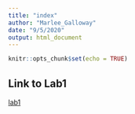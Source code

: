 ```yaml
---
title: "index"
author: "Marlee_Galloway"
date: "9/5/2020"
output: html_document
---
```


```r
knitr::opts_chunk$set(echo = TRUE)
```

## Link to Lab1

[lab1](lab1_MarleeGalloway.html)


